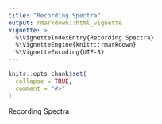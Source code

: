 ```yaml
---
title: "Recording Spectra"
output: rmarkdown::html_vignette
vignette: >
  %\VignetteIndexEntry{Recording Spectra}
  %\VignetteEngine{knitr::rmarkdown}
  %\VignetteEncoding{UTF-8}
---
```


```r
knitr::opts_chunk$set(
  collapse = TRUE,
  comment = "#>"
)
```
Recording Spectra

